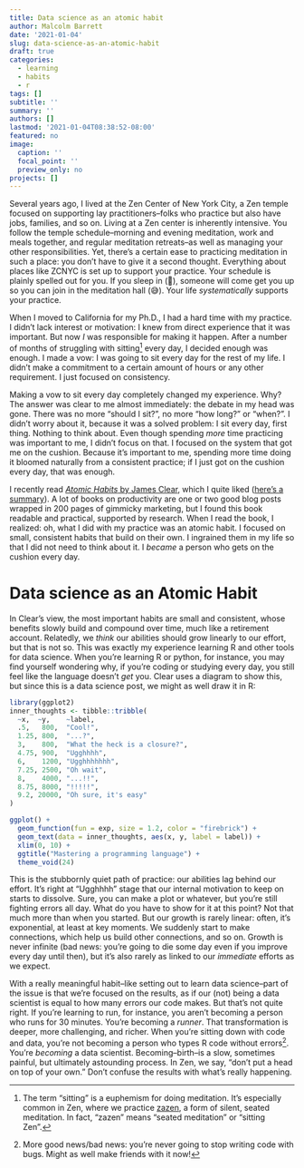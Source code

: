```yaml
---
title: Data science as an atomic habit
author: Malcolm Barrett
date: '2021-01-04'
slug: data-science-as-an-atomic-habit
draft: true
categories:
  - learning
  - habits
  - r
tags: []
subtitle: ''
summary: ''
authors: []
lastmod: '2021-01-04T08:38:52-08:00'
featured: no
image:
  caption: ''
  focal_point: ''
  preview_only: no
projects: []
---
```


Several years ago, I lived at the Zen Center of New York City, a Zen temple focused on supporting lay practitioners--folks who practice but also have jobs, families, and so on. Living at a Zen center is inherently intensive. You follow the temple schedule--morning and evening meditation, work and meals together, and regular meditation retreats--as well as managing your other responsibilities. Yet, there's a certain ease to practicing meditation in such a place: you don't have to give it a second thought. Everything about places like ZCNYC is set up to support your practice. Your schedule is plainly spelled out for you. If you sleep in (🙋), someone will come get you up so you can join in the meditation hall (😅). Your life *systematically* supports your practice.

When I moved to California for my Ph.D., I had a hard time with my practice. I didn't lack interest or motivation: I knew from direct experience that it was important. But now *I* was responsible for making it happen. After a number of months of struggling with sitting[^sitting] every day, I decided enough was enough. I made a vow: I was going to sit every day for the rest of my life. I didn't make a commitment to a certain amount of hours or any other requirement. I just focused on consistency. 

Making a vow to sit every day completely changed my experience. Why? The answer was clear to me almost immediately: the debate in my head was gone. There was no more "should I sit?", no more "how long?" or "when?". I didn't worry about it, because it was a solved problem: I sit every day, first thing. Nothing to think about. Even though spending *more* time practicing was important to me, I didn't focus on that. I focused on the system that got me on the cushion. Because it's important to me, spending more time doing it bloomed naturally from a consistent practice; if I just got on the cushion every day, that was enough. 

I recently read [*Atomic Habits* by James Clear](https://jamesclear.com/atomic-habits), which I quite liked ([here's a summary](https://kislayverma.com/books/book-review-atomic-habits/)). A lot of books on productivity are one or two good blog posts wrapped in 200 pages of gimmicky marketing, but I found this book readable and practical, supported by research. When I read the book, I realized: oh, what I did with my practice was an atomic habit. I focused on small, consistent habits that build on their own. I ingrained them in my life so that I did not need to think about it. I *became* a person who gets on the cushion every day. 

# Data science as an Atomic Habit

In Clear's view, the most important habits are small and consistent, whose benefits slowly build and compound over time, much like a retirement account. Relatedly, we *think* our abilities should grow linearly to our effort, but that is not so. This was exactly my experience learning R and other tools for data science. When you're learning R or python, for instance, you may find yourself wondering why, if you're coding or studying every day, you still feel like the language doesn't *get* you. Clear uses a diagram to show this, but since this is a data science post, we might as well draw it in R:

```r
library(ggplot2)
inner_thoughts <- tibble::tribble(
  ~x,  ~y,    ~label,
  .5,   800,  "Cool!",
  1.25, 800,  "...?",
  3,    800,  "What the heck is a closure?",
  4.75, 900,  "Ugghhhh",
  6,    1200, "Ugghhhhhhh",
  7.25, 2500, "Oh wait",
  8,    4000, "...!!",
  8.75, 8000, "!!!!!",
  9.2, 20000, "Oh sure, it's easy"
)

ggplot() + 
  geom_function(fun = exp, size = 1.2, color = "firebrick") + 
  geom_text(data = inner_thoughts, aes(x, y, label = label)) +
  xlim(0, 10) + 
  ggtitle("Mastering a programming language") + 
  theme_void(24)
```

This is the stubbornly quiet path of practice: our abilities lag behind our effort. It's right at "Ugghhhh" stage that our internal motivation to keep on starts to dissolve. Sure, you can make a plot or whatever, but you're still fighting errors all day. What do you have to show for it at this point? Not that much more than when you started. But our growth is rarely linear: often, it's exponential, at least at key moments. We suddenly start to make connections, which help us build other connections, and so on. Growth is never infinite (bad news: you're going to die some day even if you improve every day until then), but it's also rarely as linked to our *immediate* efforts as we expect. 

With a really meaningful habit--like setting out to learn data science--part of the issue is that we're focused on the results, as if our (not) being a data scientist is equal to how many errors our code makes. But that's not quite right. If you're learning to run, for instance, you aren't becoming a person who runs for 30 minutes. You're becoming a *runner*. That transformation is deeper, more challenging, and richer. When you're sitting down with code and data, you're not becoming a person who types R code without errors[^errors]. You're *becoming* a data scientist. Becoming--birth--is a slow, sometimes painful, but ultimately astounding process. In Zen, we say, "don't put a head on top of your own." Don't confuse the results with what's really happening. 



[^sitting]: The term "sitting" is a euphemism for doing meditation. It's especially common in Zen, where we practice [zazen](https://zmm.org/teachings-and-training/meditation-instructions/), a form of silent, seated meditation. In fact, "zazen" means "seated meditation" or "sitting Zen".

[^errors]: More good news/bad news: you're never going to stop writing code with bugs. Might as well make friends with it now!